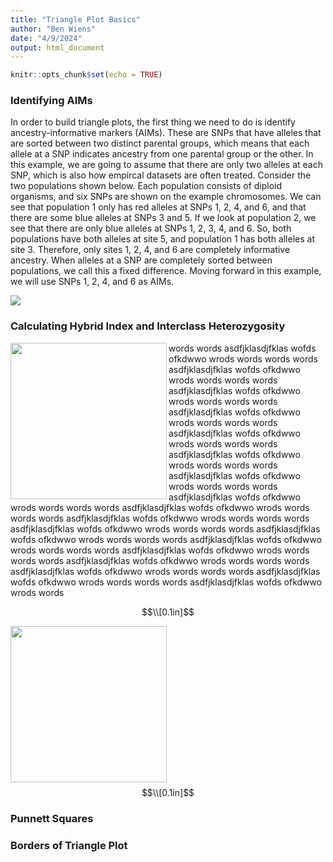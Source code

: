 ```yaml
---
title: "Triangle Plot Basics"
author: "Ben Wiens"
date: "4/9/2024"
output: html_document
---
```


```r
knitr::opts_chunk$set(echo = TRUE)
```

### Identifying AIMs

In order to build triangle plots, the first thing we need to do is identify ancestry-informative markers (AIMs). These are SNPs that have alleles that are sorted between two distinct parental groups, which means that each allele at a SNP indicates ancestry from one parental group or the other. In this example, we are going to assume that there are only two alleles at each SNP, which is also how empircal datasets are often treated. Consider the two populations shown below. Each population consists of diploid organisms, and six SNPs are shown on the example chromosomes. We can see that population 1 only has red alleles at SNPs 1, 2, 4, and 6, and that there are some blue alleles at SNPs 3 and 5. If we look at population 2, we see that there are only blue alleles at SNPs 1, 2, 3, 4, and 6. So, both populations have both alleles at site 5, and population 1 has both alleles at site 3. Therefore, only sites 1, 2, 4, and 6 are completely informative ancestry. When alleles at a SNP are completely sorted between populations, we call this a fixed difference. Moving forward in this example, we will use SNPs 1, 2, 4, and 6 as AIMs.

![](../man/figures/parental_pops.png)



### Calculating Hybrid Index and Interclass Heterozygosity


<img src="../man/figures/first_cross.png" align="left" alt="" width="250" /> words words asdfjklasdjfklas wofds ofkdwwo wrods words words words asdfjklasdjfklas wofds ofkdwwo wrods words words words asdfjklasdjfklas wofds ofkdwwo wrods words words words asdfjklasdjfklas wofds ofkdwwo wrods words words words asdfjklasdjfklas wofds ofkdwwo wrods words words words asdfjklasdjfklas wofds ofkdwwo wrods words words words asdfjklasdjfklas wofds ofkdwwo wrods words words words asdfjklasdjfklas wofds ofkdwwo wrods words words words asdfjklasdjfklas wofds ofkdwwo wrods words words words asdfjklasdjfklas wofds ofkdwwo wrods words words words asdfjklasdjfklas wofds ofkdwwo wrods words words words asdfjklasdjfklas wofds ofkdwwo wrods words words words asdfjklasdjfklas wofds ofkdwwo wrods words words words asdfjklasdjfklas wofds ofkdwwo wrods words words words asdfjklasdjfklas wofds ofkdwwo wrods words words words asdfjklasdjfklas wofds ofkdwwo wrods words words words asdfjklasdjfklas wofds ofkdwwo wrods words words words asdfjklasdjfklas wofds ofkdwwo wrods words 

$$\\[0.1in]$$

![](../man/figures/second_cross.png){width=250}
$$\\[0.1in]$$

### Punnett Squares


### Borders of Triangle Plot
